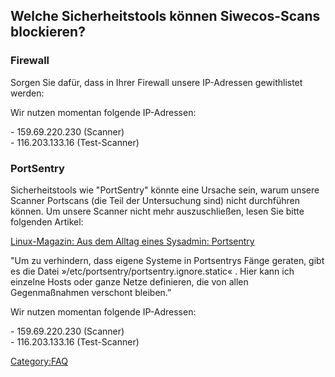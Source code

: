 == Welche Sicherheitstools können Siwecos-Scans blockieren? ==

=== Firewall ===

Sorgen Sie dafür, dass in Ihrer Firewall unsere IP-Adressen gewithlistet werden:

Wir nutzen momentan folgende IP-Adressen:

- 159.69.220.230 (Scanner)<br>
- 116.203.133.16 (Test-Scanner)

=== PortSentry ===

Sicherheitstools wie "PortSentry" könnte eine Ursache sein, warum unsere Scanner Portscans (die Teil der Untersuchung sind) nicht durchführen können. Um unsere Scanner nicht mehr auszuschließen, lesen Sie bitte folgenden Artikel:

[https://www.linux-magazin.de/ausgaben/2012/02/einfuehrung2/ Linux-Magazin: Aus dem Alltag eines Sysadmin: Portsentry]

"Um zu verhindern, dass eigene Systeme in Portsentrys Fänge geraten, gibt es die Datei »/etc/portsentry/portsentry.ignore.static« . Hier kann ich einzelne Hosts oder ganze Netze definieren, die von allen Gegenmaßnahmen verschont bleiben.”

Wir nutzen momentan folgende IP-Adressen:

- 159.69.220.230 (Scanner)<br>
- 116.203.133.16 (Test-Scanner)

[[Category:FAQ]]
